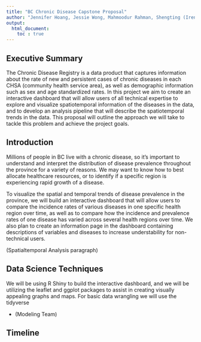 ```yaml
---
title: "BC Chronic Disease Capstone Proposal"
author: "Jennifer Hoang, Jessie Wong, Mahmoodur Rahman, Shengting (Irene) Yan"
output: 
  html_document:
    toc : true
---
```


## Executive Summary 
The Chronic Disease Registry is a data product that captures information about the rate of new and persistent cases of chronic diseases in each CHSA (community health service area), as well as demographic information such as sex and age standardized rates. In this project we aim to create an interactive dashboard that will allow users of all technical expertise to explore and visualize spatiotemporal information of the diseases in the data, and to develop an analysis pipeline that will describe the spatiotemporal trends in the data. This proposal will outline the approach we will take to tackle this problem and achieve the project goals.

## Introduction 
Millions of people in BC live with a chronic disease, so it's important to understand and interpret the distribution of disease prevalence throughout the province for a variety of reasons. We may want to know how to best allocate healthcare resources, or to identify if a specific region is experiencing rapid growth of a disease. 

To visualize the spatial and temporal trends of disease prevalence in the province, we will build an interactive dashboard that will allow users to compare the incidence rates of various diseases in one specific health region over time, as well as to compare how the incidence and prevalence rates of one disease has varied across several health regions over time. We also plan to create an information page in the dashboard containing descriptions of variables and diseases to increase understability for non-technical users.

(Spatialtemporal Analysis paragraph)


## Data Science Techniques
We will be using R Shiny to build the interactive dashboard, and we will be utilizing the leaflet and ggplot packages to assist in creating visually appealing graphs and maps. For basic data wrangling we will use the tidyverse   

- (Modeling Team)

## Timeline



